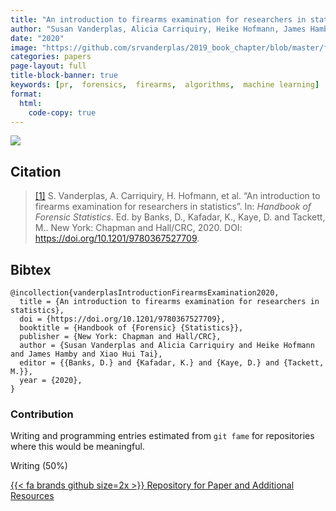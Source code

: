 ```yaml
---
title: "An introduction to firearms examination for researchers in statistics"
author: "Susan Vanderplas, Alicia Carriquiry, Heike Hofmann, James Hamby, Xiao Hui Tai"
date: "2020"
image: "https://github.com/srvanderplas/2019_book_chapter/blob/master/figure/Luger-Cutaway.png?raw=true"
categories: papers
page-layout: full
title-block-banner: true
keywords: [pr,  forensics,  firearms,  algorithms,  machine learning]
format:
  html:
    code-copy: true
---
```

 
![](https://github.com/srvanderplas/2019_book_chapter/blob/master/figure/Luger-Cutaway.png?raw=true){.preview-image}
 
## Citation
> <a name=bib-vanderplasIntroductionFirearmsExamination2020></a>[[1]](#cite-vanderplasIntroductionFirearmsExamination2020) S. Vanderplas, A. Carriquiry, H. Hofmann, et al. “An introduction to firearms examination for researchers in statistics”. In: _Handbook of Forensic Statistics_. Ed. by Banks, D., Kafadar, K., Kaye, D. and Tackett, M.. New York: Chapman and Hall/CRC, 2020. DOI: [https://doi.org/10.1201/9780367527709](https://doi.org/https%3A%2F%2Fdoi.org%2F10.1201%2F9780367527709).

::: {.callout-note collapse='true'}
## Bibtex
```
@incollection{vanderplasIntroductionFirearmsExamination2020,
  title = {An introduction to firearms examination for researchers in statistics},
  doi = {https://doi.org/10.1201/9780367527709},
  booktitle = {Handbook of {Forensic} {Statistics}},
  publisher = {New York: Chapman and Hall/CRC},
  author = {Susan Vanderplas and Alicia Carriquiry and Heike Hofmann and James Hamby and Xiao Hui Tai},
  editor = {{Banks, D.} and {Kafadar, K.} and {Kaye, D.} and {Tackett, M.}},
  year = {2020},
}
```
:::



### Contribution

Writing and programming entries estimated from `git fame` for repositories where this would be meaningful.

Writing (50\%)

[{{< fa brands github size=2x >}} Repository for Paper and Additional Resources](https://github.com/srvanderplas/2019_book_chapter){.btn .btn-tip role="button"}
